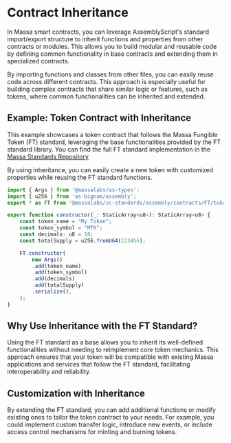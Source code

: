 # Contract Inheritance

In Massa smart contracts, you can leverage AssemblyScript's standard import/export structure to inherit functions and properties from other contracts or modules. This allows you to build modular and reusable code by defining common functionality in base contracts and extending them in specialized contracts.

By importing functions and classes from other files, you can easily reuse code across different contracts. This approach is especially useful for building complex contracts that share similar logic or features, such as tokens, where common functionalities can be inherited and extended.

## Example: Token Contract with Inheritance

This example showcases a token contract that follows the Massa Fungible Token (FT) standard, leveraging the base functionalities provided by the FT standard library. You can find the full FT standard implementation in the [Massa Standards Repository](https://github.com/massalabs/massa-standards/blob/main/smart-contracts/assembly/contracts/FT/token.ts)

By using inheritance, you can easily create a new token with customized properties while reusing the FT standard functions.

```ts
import { Args } from '@massalabs/as-types';
import { u256 } from 'as-bignum/assembly';
export * as FT from '@massalabs/sc-standards/assembly/contracts/FT/token';

export function constructor(_: StaticArray<u8>): StaticArray<u8> {
    const token_name = "My Token";
    const token_symbol = "MTK";
    const decimals: u8 = 18;
    const totalSupply = u256.fromU64(123456);

    FT.constructor(
        new Args()
        .add(token_name)
        .add(token_symbol)
        .add(decimals)
        .add(totalSupply)
        .serialize(),
    );
}
```

## Why Use Inheritance with the FT Standard?
Using the FT standard as a base allows you to inherit its well-defined functionalities without needing to reimplement core token mechanics. This approach ensures that your token will be compatible with existing Massa applications and services that follow the FT standard, facilitating interoperability and reliability.

## Customization with Inheritance
By extending the FT standard, you can add additional functions or modify existing ones to tailor the token contract to your needs. For example, you could implement custom transfer logic, introduce new events, or include access control mechanisms for minting and burning tokens.
